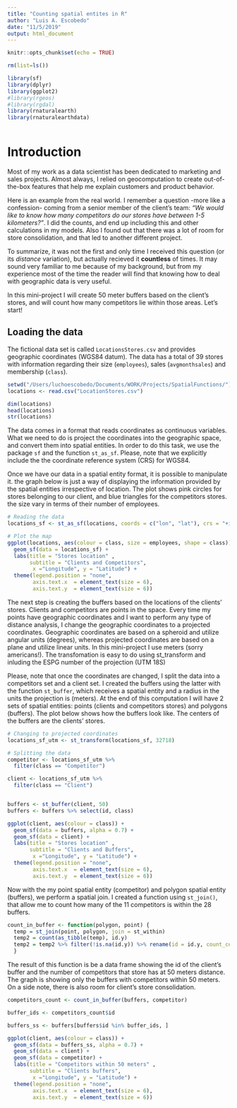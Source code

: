 ```yaml
---
title: "Counting spatial entites in R"
author: "Luis A. Escobedo"
date: "11/5/2019"
output: html_document
---
```


```r
knitr::opts_chunk$set(echo = TRUE)

rm(list=ls())

library(sf)
library(dplyr)
library(ggplot2)
#library(rgeos)
#library(rgdal)
library(rnaturalearth)
library(rnaturalearthdata)



```

# Introduction

Most of my work as a data scientist has been dedicated to marketing and sales projects. Almost always, I relied on geocomputation to create out-of-the-box features that help me explain customers and product behavior.

Here is an example from the real world. I remember a question -more like a confession- coming from a senior member of the client's team: *"We would like to know how many competitors do our stores have between 1-5 kilometers?"*. I did the counts, and end up including this and other calculations in my models. Also I found out that there was a lot of room for store consolidation, and that led to another different project.

To summarize, it was not the first and only time I received this question (or its *distance* variation), but actually recieved it **countless** of times. It may sound very familiar to me because of my background, but from my experience most of the time the reader will find that knowing how to deal with geographic data is very useful. 

In this mini-project I will create 50 meter buffers based on the client's stores, and will count how many competitors lie within those areas. Let's start!


## Loading the data

The fictional data set is called `LocationsStores.csv` and provides geographic coordinates (WGS84 datum). The data has a total of 39 stores with information regarding their size (`employees`), sales (`avgmonthsales`) and membership (`class`).

```r

setwd("/Users/luchoescobedo/Documents/WORK/Projects/SpatialFunctions/")
locations <- read.csv("LocationStores.csv")

dim(locations)
head(locations)
str(locations)

```

The data comes in a format that reads coordinates as continuous variables. What we need to do is project the coordinates into the geographic space, and convert them into spatial entities. In order to do this task, we use the package `sf` and the function `st_as_sf`. Please, note that we explicitly include the the coordinate reference system (CRS) for WGS84.

Once we have our data in a spatial entity format, it is possible to manipulate it. the graph below is just a way of displaying the information provided by the spatial entities irrespective of location. The plot shows pink circles for stores belonging to our client, and blue triangles for the competitors stores. the size vary in terms of their number of employees. 

```r

# Reading the data
locations_sf <- st_as_sf(locations, coords = c("lon", "lat"), crs = "+init=epsg:4326")

# Plot the map
ggplot(locations, aes(colour = class, size = employees, shape = class)) + 
  geom_sf(data = locations_sf) +
  labs(title = "Stores location" ,
       subtitle = "Clients and Competitors",
        x ="Longitude", y = "Latitude") +
  theme(legend.position = "none",
        axis.text.x  = element_text(size = 6),
        axis.text.y  = element_text(size = 6))

```

The next step is creating the buffers based on the locations of the clients' stores. Clients and competitors are points in the space. Every time my points have geographic coordinates and I want to perform any type of distance analysis, I change the geographic coordinates to a projected coordinates. Geographic coordinates are based on a spheroid and utilize angular units (degrees), whereas projected coordinates are based on a plane and utilize linear units. In this mini-project I use meters (sorry americans!). The transfomation is easy to do using st_transform and inluding the ESPG number of the projection (UTM 18S)

Please, note that once the coordinates are changed, I split the data into a competitors set and a client set. I created the buffers using the latter with the function `st_buffer`, which receives a spatial entity and a radius in the units the projection is (meters). At the end of this computation I will have 2 sets of spatial entities: points (clients and competitors stores) and polygons (buffers). The plot below shows how the buffers look like. The centers of the buffers are the clients' stores.

```r
# Changing to projected coordinates
locations_sf_utm <- st_transform(locations_sf, 32718)

# Splitting the data
competitor <- locations_sf_utm %>% 
  filter(class == "Competitor")

client <- locations_sf_utm %>% 
  filter(class == "Client")


buffers <- st_buffer(client, 50)
buffers <- buffers %>% select(id, class)

ggplot(client, aes(colour = class)) + 
  geom_sf(data = buffers, alpha = 0.7) +
  geom_sf(data = client) +
  labs(title = "Stores location" ,
       subtitle = "Clients and Buffers",
        x ="Longitude", y = "Latitude") +
  theme(legend.position = "none",
        axis.text.x  = element_text(size = 6),
        axis.text.y  = element_text(size = 6))

```

Now with the my point spatial entity (competitor) and polygon spatial entity (buffers), we perform a spatial join. I created a function using `st_join()`, that allow me to count how many of the 11 competitors is within the 28 buffers. 

```r
count_in_buffer <- function(polygon, point) {
  temp = st_join(point, polygon, join = st_within)
  temp2 = count(as_tibble(temp), id.y)
  temp2 = temp2 %>% filter(!is.na(id.y)) %>% rename(id = id.y, count_comp = n)
  }
```

The result of this function is be a data frame showing the id of the client's buffer and the number of competitors that store has at 50 meters distance. The graph is showing only the buffers with competitors within 50 meters. On a side note, there is also room for client's store consolidation.

```r
competitors_count <- count_in_buffer(buffers, competitor)

buffer_ids <- competitors_count$id

buffers_ss <- buffers[buffers$id %in% buffer_ids, ]

ggplot(client, aes(colour = class)) + 
  geom_sf(data = buffers_ss, alpha = 0.7) +
  geom_sf(data = client) +
  geom_sf(data = competitor) +
  labs(title = "Competitors within 50 meters" ,
       subtitle = "Clients buffers",
        x ="Longitude", y = "Latitude") +
  theme(legend.position = "none",
        axis.text.x  = element_text(size = 6),
        axis.text.y  = element_text(size = 6))



```





















